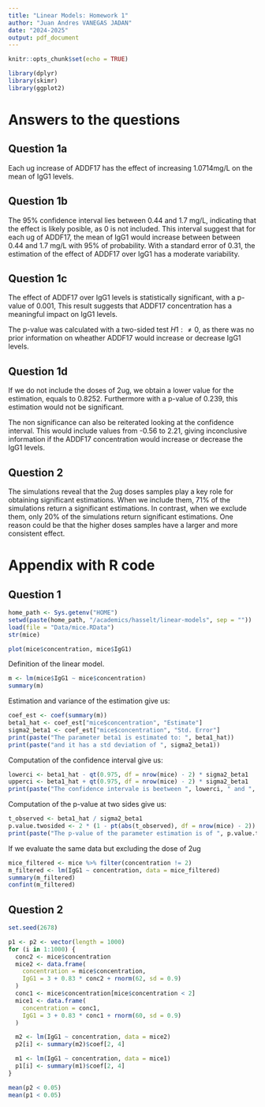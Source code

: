 ```yaml
---
title: "Linear Models: Homework 1"
author: "Juan Andres VANEGAS JADAN"
date: "2024-2025"
output: pdf_document
---
```


```r
knitr::opts_chunk$set(echo = TRUE)
```
```r
library(dplyr)
library(skimr)
library(ggplot2)
```

# Answers to the questions

## Question 1a

Each ug increase of ADDF17 has the effect of increasing 1.0714mg/L on the mean of IgG1 levels.

## Question 1b

The 95% confidence interval lies between 0.44 and 1.7 mg/L, indicating that the effect is
likely posible, as 0 is not included. This interval suggest that 
for each ug of ADDF17, the mean of IgG1 would increase between between 0.44 and 1.7 mg/L
with 95% of probability. 
With a standard error of 0.31, the estimation of the effect of ADDF17
over IgG1 has a moderate variability.

## Question 1c

The effect of ADDF17 over IgG1 levels is statistically significant, with a p-value of 
0.001, This result suggests that ADDF17 concentration has a meaningful impact on IgG1 levels.

The p-value was calculated with a two-sided test $H1: \neq 0$, as there was 
no prior information on wheather ADDF17 would increase or decrease IgG1 levels.

## Question 1d

If we do not include the doses of 2ug, we obtain a lower value for the estimation,
equals to 0.8252. Furthermore with a p-value of 0.239, this estimation would not be significant.

The non significance can also be reiterated looking at the confidence interval. This would 
include values from -0.56 to 2.21, giving inconclusive information if the 
ADDF17 concentration would increase or decrease the IgG1 levels.

## Question 2

The simulations reveal that the 2ug doses samples play a key role for obtaining
significant estimations. When we include them, 71% of the simulations return
a significant estimations. In contrast, when we exclude them, only 20% of the 
simulations return significant estimations. One reason could be that the higher doses 
samples have a larger and more consistent effect.

\newpage

# Appendix with R code

## Question 1

```r
home_path <- Sys.getenv("HOME")
setwd(paste(home_path, "/academics/hasselt/linear-models", sep = ""))
load(file = "Data/mice.RData")
str(mice)

plot(mice$concentration, mice$IgG1)
```

Definition of the linear model.
```r
m <- lm(mice$IgG1 ~ mice$concentration)
summary(m)
```
Estimation and variance of the estimation give us:
```r
coef_est <- coef(summary(m))
beta1_hat <- coef_est["mice$concentration", "Estimate"]
sigma2_beta1 <- coef_est["mice$concentration", "Std. Error"]
print(paste("The parameter beta1 is estimated to: ", beta1_hat))
print(paste("and it has a std deviation of ", sigma2_beta1))
```
Computation of the confidence interval give us:
```r
lowerci <- beta1_hat - qt(0.975, df = nrow(mice) - 2) * sigma2_beta1
upperci <- beta1_hat + qt(0.975, df = nrow(mice) - 2) * sigma2_beta1
print(paste("The confidence intervale is beetween ", lowerci, " and ", upperci))
```
Computation of the p-value at two sides give us:
```r
t_observed <- beta1_hat / sigma2_beta1
p.value.twosided <- 2 * (1 - pt(abs(t_observed), df = nrow(mice) - 2))
print(paste("The p-value of the parameter estimation is of ", p.value.twosided))
```
If we evaluate the same data but excluding the dose of 2ug
```r
mice_filtered <- mice %>% filter(concentration != 2)
m_filtered <- lm(IgG1 ~ concentration, data = mice_filtered)
summary(m_filtered)
confint(m_filtered)
```


## Question 2

```r
set.seed(2678)

p1 <- p2 <- vector(length = 1000)
for (i in 1:1000) {
  conc2 <- mice$concentration
  mice2 <- data.frame(
    concentration = mice$concentration,
    IgG1 = 3 + 0.83 * conc2 + rnorm(62, sd = 0.9)
  )
  conc1 <- mice$concentration[mice$concentration < 2]
  mice1 <- data.frame(
    concentration = conc1,
    IgG1 = 3 + 0.83 * conc1 + rnorm(60, sd = 0.9)
  )

  m2 <- lm(IgG1 ~ concentration, data = mice2)
  p2[i] <- summary(m2)$coef[2, 4]

  m1 <- lm(IgG1 ~ concentration, data = mice1)
  p1[i] <- summary(m1)$coef[2, 4]
}

mean(p2 < 0.05)
mean(p1 < 0.05)
```